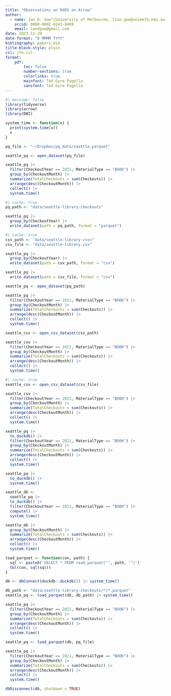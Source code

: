 ```yaml
---
title: "Observations on R4DS on Arrow"
author: 
  - name: Ian D. Gow^[University of Melbourne, [ian.gow@unimelb.edu.au](mailto:ian.gow@unimelb.edu.au)]
    orcid: 0000-0002-6243-8409
    email: iandgow@gmail.com
date: 2023-12-20
date-format: "D MMMM YYYY"
bibliography: papers.bib
title-block-style: plain
csl: jfe.csl
format: 
    pdf:
        toc: false
        number-sections: true
        colorlinks: true
        mainfont: TeX Gyre Pagella
        sansfont: TeX Gyre Pagella
---
```


```r
#| message: false
library(tidyverse)
library(arrow)
library(DBI)
```

```r
system_time <- function(x) {
  print(system.time(x))
  x
}
```

```r
pq_file <- "~/Dropbox/pq_data/seattle.parquet"
```

```r
seattle_pq <- open_dataset(pq_file)
```

```r
seattle_pq |> 
  filter(CheckoutYear == 2021, MaterialType == "BOOK") |>
  group_by(CheckoutMonth) |>
  summarize(TotalCheckouts = sum(Checkouts)) |>
  arrange(desc(CheckoutMonth)) |>
  collect() |> 
  system.time()
```


```r
#| cache: true
pq_path <- "data/seattle-library-checkouts"

seattle_pq |>
  group_by(CheckoutYear) |>
  write_dataset(path = pq_path, format = "parquet")
```

```r
#| cache: true
csv_path <- "data/seattle-library-csvs"
csv_file <- "data/seattle-library.csv"

seattle_pq |>
  group_by(CheckoutYear) |>
  write_dataset(path = csv_path, format = "csv")

seattle_pq |>
  write_dataset(path = csv_file, format = "csv")
```

```r
seattle_pq <- open_dataset(pq_path)
```

```r
seattle_pq |> 
  filter(CheckoutYear == 2021, MaterialType == "BOOK") |>
  group_by(CheckoutMonth) |>
  summarize(TotalCheckouts = sum(Checkouts)) |>
  arrange(desc(CheckoutMonth)) |>
  collect() |> 
  system.time()
```

```r
seattle_csv <- open_csv_dataset(csv_path)
```

```r
seattle_csv |> 
  filter(CheckoutYear == 2021, MaterialType == "BOOK") |>
  group_by(CheckoutMonth) |>
  summarize(TotalCheckouts = sum(Checkouts)) |>
  arrange(desc(CheckoutMonth)) |>
  collect() |> 
  system.time()
```

```r
#| cache: true
seattle_csv <- open_csv_dataset(csv_file)

seattle_csv |> 
  filter(CheckoutYear == 2021, MaterialType == "BOOK") |>
  group_by(CheckoutMonth) |>
  summarize(TotalCheckouts = sum(Checkouts)) |>
  arrange(desc(CheckoutMonth)) |>
  collect() |> 
  system.time()
```

```r
seattle_pq |> 
  to_duckdb() |>
  filter(CheckoutYear == 2021, MaterialType == "BOOK") |>
  group_by(CheckoutMonth) |>
  summarize(TotalCheckouts = sum(Checkouts)) |>
  arrange(desc(CheckoutMonth)) |>
  collect() |> 
  system.time()
```

```r
seattle_pq |> 
  to_duckdb() |> 
  system.time()
```

```r
seattle_db <-
  seattle_pq |> 
  to_duckdb() |> 
  filter(CheckoutYear == 2021, MaterialType == "BOOK") |> 
  compute() |>
  system_time()
```

```r
seattle_db |>
  group_by(CheckoutMonth) |>
  summarize(TotalCheckouts = sum(Checkouts)) |>
  arrange(desc(CheckoutMonth)) |>
  collect() |> 
  system.time()
```

```r
load_parquet <- function(con, path) {
  sql <- paste0('SELECT * FROM read_parquet("', path, '")')
  tbl(con, sql(sql))
}
```



```r
db <- dbConnect(duckdb::duckdb()) |> system_time()

db_path <- "data/seattle-library-checkouts/*/*.parquet"
seattle_pq <- load_parquet(db, db_path) |> system_time()
```

```r
seattle_pq |> 
  filter(CheckoutYear == 2021, MaterialType == "BOOK") |>
  group_by(CheckoutMonth) |>
  summarize(TotalCheckouts = sum(Checkouts)) |>
  arrange(desc(CheckoutMonth)) |>
  collect() |> 
  system.time()
```

```r
seattle_pq <- load_parquet(db, pq_file)
```

```r
seattle_pq |> 
  filter(CheckoutYear == 2021, MaterialType == "BOOK") |>
  group_by(CheckoutMonth) |>
  summarize(TotalCheckouts = sum(Checkouts)) |>
  arrange(desc(CheckoutMonth)) |>
  collect() |> 
  system.time()
```

```r
dbDisconnect(db, shutdown = TRUE)
```
